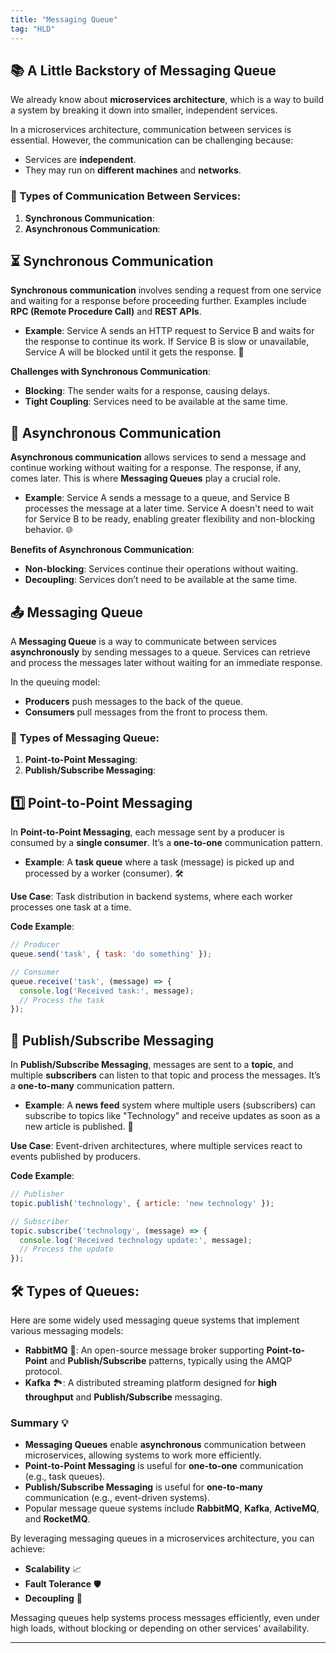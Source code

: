 ```yaml
---
title: "Messaging Queue"
tag: "HLD"
---
```


## 📚 A Little Backstory of Messaging Queue

We already know about **microservices architecture**, which is a way to build a system by breaking it down into smaller, independent services. 

<MDXImage src="/png/system-design/microservice-architecture.png" alt="Microservices" />

In a microservices architecture, communication between services is essential. However, the communication can be challenging because:
- Services are **independent**.
- They may run on **different machines** and **networks**.

### 🔄 Types of Communication Between Services:

1. **Synchronous Communication**:
2. **Asynchronous Communication**:


## ⏳ Synchronous Communication

**Synchronous communication** involves sending a request from one service and waiting for a response before proceeding further. Examples include **RPC (Remote Procedure Call)** and **REST APIs**.

- **Example**: Service A sends an HTTP request to Service B and waits for the response to continue its work. If Service B is slow or unavailable, Service A will be blocked until it gets the response. 🚧

**Challenges with Synchronous Communication**:
- **Blocking**: The sender waits for a response, causing delays.
- **Tight Coupling**: Services need to be available at the same time.


## 🔄 Asynchronous Communication

**Asynchronous communication** allows services to send a message and continue working without waiting for a response. The response, if any, comes later. This is where **Messaging Queues** play a crucial role. 

- **Example**: Service A sends a message to a queue, and Service B processes the message at a later time. Service A doesn't need to wait for Service B to be ready, enabling greater flexibility and non-blocking behavior. 🌐

**Benefits of Asynchronous Communication**:
- **Non-blocking**: Services continue their operations without waiting.
- **Decoupling**: Services don’t need to be available at the same time.

## 📤 Messaging Queue

A **Messaging Queue** is a way to communicate between services **asynchronously** by sending messages to a queue. Services can retrieve and process the messages later without waiting for an immediate response.

In the queuing model:
- **Producers** push messages to the back of the queue.
- **Consumers** pull messages from the front to process them.

<MDXImage src="/png/system-design/message-queue.png" alt="Messaging Queue" />

### 📩 Types of Messaging Queue:

1. **Point-to-Point Messaging**:
2. **Publish/Subscribe Messaging**:

## 1️⃣ Point-to-Point Messaging

In **Point-to-Point Messaging**, each message sent by a producer is consumed by a **single consumer**. It’s a **one-to-one** communication pattern.

- **Example**: A **task queue** where a task (message) is picked up and processed by a worker (consumer). 🛠️
  
**Use Case**: Task distribution in backend systems, where each worker processes one task at a time.

**Code Example**:
```javascript
// Producer
queue.send('task', { task: 'do something' });

// Consumer
queue.receive('task', (message) => {
  console.log('Received task:', message);
  // Process the task
});
```

## 📢 Publish/Subscribe Messaging

In **Publish/Subscribe Messaging**, messages are sent to a **topic**, and multiple **subscribers** can listen to that topic and process the messages. It’s a **one-to-many** communication pattern.

- **Example**: A **news feed** system where multiple users (subscribers) can subscribe to topics like "Technology" and receive updates as soon as a new article is published. 📡

**Use Case**: Event-driven architectures, where multiple services react to events published by producers.

**Code Example**:
```javascript
// Publisher
topic.publish('technology', { article: 'new technology' });

// Subscriber
topic.subscribe('technology', (message) => {
  console.log('Received technology update:', message);
  // Process the update
});
```

## 🛠️ Types of Queues:

Here are some widely used messaging queue systems that implement various messaging models:

- **RabbitMQ** 🐰: An open-source message broker supporting **Point-to-Point** and **Publish/Subscribe** patterns, typically using the AMQP protocol.
- **Kafka** 🏞️: A distributed streaming platform designed for **high throughput** and **Publish/Subscribe** messaging. 

### Summary 💡

- **Messaging Queues** enable **asynchronous** communication between microservices, allowing systems to work more efficiently.
- **Point-to-Point Messaging** is useful for **one-to-one** communication (e.g., task queues).
- **Publish/Subscribe Messaging** is useful for **one-to-many** communication (e.g., event-driven systems).
- Popular message queue systems include **RabbitMQ**, **Kafka**, **ActiveMQ**, and **RocketMQ**.

By leveraging messaging queues in a microservices architecture, you can achieve:
- **Scalability** 📈
- **Fault Tolerance** 🛡️
- **Decoupling** 🔄

Messaging queues help systems process messages efficiently, even under high loads, without blocking or depending on other services' availability.

---